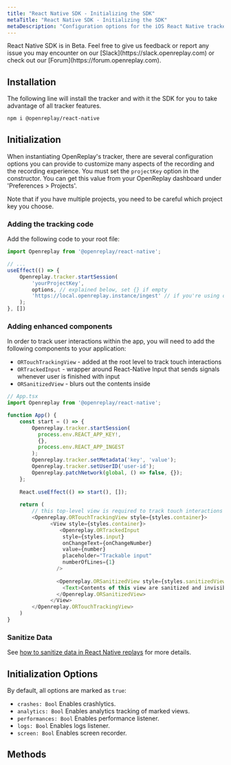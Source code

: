 ```yaml
---
title: "React Native SDK - Initializing the SDK"
metaTitle: "React Native SDK - Initializing the SDK"
metaDescription: "Configuration options for the iOS React Native tracker's constructor method"
---
```


<Aside type="caution">
	React Native SDK is in Beta. Feel free to give us feedback or report any issue you may encounter on our [Slack](https://slack.openreplay.com) or check out our [Forum](https://forum.openreplay.com).
</Aside>

## Installation

The following line will install the tracker and with it the SDK for you to take advantage of all tracker features.

```bash
npm i @openreplay/react-native
```

## Initialization

When instantiating OpenReplay's tracker, there are several configuration options you can provide to customize many aspects of the recording and the recording experience. You must set the `projectKey` option in the constructor. You can get this value from your OpenReplay dashboard under 'Preferences > Projects'.

<Aside type="tip">
	Note that if you have multiple projects, you need to be careful which project key you choose.
</Aside>


### Adding the tracking code

Add the following code to your root file:

```js
import Openreplay from '@openreplay/react-native';

// ...
useEffect(() => {
	Openreplay.tracker.startSession(
		'yourProjectKey',
		options, // explained below, set {} if empty
		'https://local.openreplay.instance/ingest' // if you're using our Serverless/SaaS plan then 'https://api.openreplay.com/ingest'
	);
}, [])
```

### Adding enhanced components

In order to track user interactions within the app, you will need to add the following components to your application:

- `ORTouchTrackingView` - added at the root level to track touch interactions
- `ORTrackedInput` - wrapper around React-Native Input that sends signals whenever user is finished with input
- `ORSanitizedView` - blurs out the contents inside

```js
// App.tsx
import Openreplay from '@openreplay/react-native';

function App() {
	const start = () => {
	    Openreplay.tracker.startSession(
	      process.env.REACT_APP_KEY!,
	      {},
	      process.env.REACT_APP_INGEST
	    );
	    Openreplay.tracker.setMetadata('key', 'value');
	    Openreplay.tracker.setUserID('user-id');
	    Openreplay.patchNetwork(global, () => false, {});
	};
	
	React.useEffect(() => start(), []);
	
	return (
		// this top-level view is required to track touch interactions
		<Openreplay.ORTouchTrackingView style={styles.container}> 
		      <View style={styles.container}>
		         <Openreplay.ORTrackedInput
		          style={styles.input}
		          onChangeText={onChangeNumber}
		          value={number}
		          placeholder="Trackable input"
		          numberOfLines={1}
		        />
		
		        <Openreplay.ORSanitizedView style={styles.sanitizedView}>
		          <Text>Contents of this view are sanitized and invisible on the recording</Text>
		        </Openreplay.ORSanitizedView>
		      </View>
		</Openreplay.ORTouchTrackingView>
	)
}
```


### Sanitize Data

See [how to sanitize data in React Native replays](/rn-sdk/sanitization) for more details.

## Initialization Options

By default, all options are marked as `true`:

- `crashes: Bool` Enables crashlytics.
- `analytics: Bool` Enables analytics tracking of marked views.
- `performances: Bool` Enables performance listener.
- `logs: Bool` Enables logs listener.
- `screen: Bool` Enables screen recorder.

## Methods

<div class="grid grid-cols-12 md:grid-cols-12 gap-3 md:gap-4">
	<ORCard title="Get to know the methods and modules of the React Native SDK" url="/rn-sdk/modules" hideIcon={true} width="100"/>
</div>
